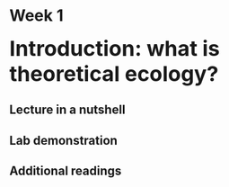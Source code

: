 # Week 1 {-} 
<div style = "font-size: 28pt"> **Introduction: what is theoretical ecology?**</div>

## Lecture in a nutshell {-}




## Lab demonstration {-}




## Additional readings {-}